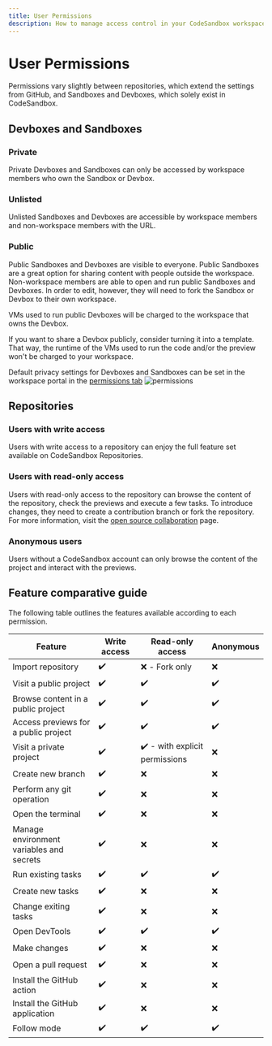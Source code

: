 ```yaml
---
title: User Permissions
description: How to manage access control in your CodeSandbox workspace. 
---
```



# User Permissions

Permissions vary slightly between repositories, which extend the settings from GitHub, and Sandboxes and Devboxes, which solely exist in CodeSandbox.

## Devboxes and Sandboxes
### Private
Private Devboxes and Sandboxes can only be accessed by workspace members who own the Sandbox or Devbox.

### Unlisted 
Unlisted Sandboxes and Devboxes are accessible by workspace members and non-workspace members with the URL.

### Public
Public Sandboxes and Devboxes are visible to everyone. Public Sandboxes are a great option for sharing content with people outside the workspace. Non-workspace members are able to open and run public Sandboxes and Devboxes. In order to edit, however, they will need to fork the Sandbox or Devbox to their own workspace. 

<Callout emoji="⚠️">
VMs used to run public Devboxes will be charged to the workspace that owns the Devbox.
</Callout>

If you want to share a Devbox publicly, consider turning it into a template. That way, the runtime of the VMs used to run the code and/or the preview won't be charged to your workspace.


Default privacy settings for Devboxes and Sandboxes can be set in the workspace portal in the [permissions tab](https://codesandbox.io/t/permissions)
![permissions](../images/permissions.png)


## Repositories

### Users with write access

Users with write access to a repository can enjoy the full feature set available on CodeSandbox Repositories.

### Users with read-only access 

Users with read-only access to the repository can browse the content of the repository, check the previews and execute a few tasks. To introduce changes, they need to create a contribution branch or fork the repository. For more information, visit the [open source collaboration](/learn/getting-started/open-source) page.

### Anonymous users

Users without a CodeSandbox account can only browse the content of the project and interact with the previews.

## Feature comparative guide

The following table outlines the features available according to each permission.

| Feature | Write access | Read-only access | Anonymous |
|---------|-----------------------------|------------------|-----------|
|  Import repository       |               ✔️              |          ❌ - Fork only        |     ❌      |
|   Visit a public project      |             ✔️                |        ✔️          |      ✔️     |
|   Browse content in a public project      |             ✔️                |        ✔️          |      ✔️     |
|   Access previews for a public project      |             ✔️                |        ✔️          |      ✔️     |
|   Visit a private project      |             ✔️                |        ✔️  - with explicit permissions        |      ❌     |
|   Create new branch      |             ✔️                |        ❌        |      ❌     |
|   Perform any git operation      |             ✔️                |        ❌        |      ❌     |
|   Open the terminal      |             ✔️                |        ❌        |      ❌     |
|   Manage environment variables and secrets      |             ✔️                |        ❌        |      ❌     |
|   Run existing tasks     |             ✔️                |        ✔️        |      ✔️     |
|   Create new tasks     |             ✔️                |        ❌         |      ❌     |
|   Change exiting tasks     |             ✔️                |        ❌         |      ❌     |
|   Open DevTools    |             ✔️                |        ✔️         |      ✔️     |
|   Make changes    |             ✔️                |        ❌        |      ❌     |
|   Open a pull request    |             ✔️                |        ❌        |      ❌     |
|   Install the GitHub action    |             ✔️                |        ❌        |      ❌     |
|   Install the GitHub application    |             ✔️                |        ❌        |      ❌     |
|   Follow mode   |             ✔️                |        ✔️        |      ✔️     |